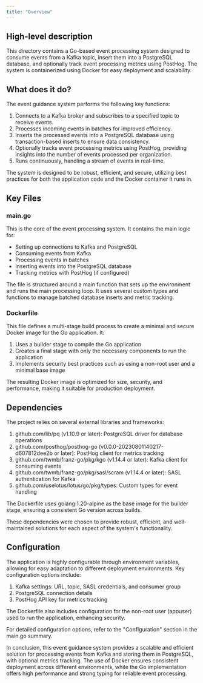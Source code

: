 ```yaml
---
title: "Overview"
---
```


## High-level description
This directory contains a Go-based event processing system designed to consume events from a Kafka topic, insert them into a PostgreSQL database, and optionally track event processing metrics using PostHog. The system is containerized using Docker for easy deployment and scalability.

## What does it do?
The event guidance system performs the following key functions:

1. Connects to a Kafka broker and subscribes to a specified topic to receive events.
2. Processes incoming events in batches for improved efficiency.
3. Inserts the processed events into a PostgreSQL database using transaction-based inserts to ensure data consistency.
4. Optionally tracks event processing metrics using PostHog, providing insights into the number of events processed per organization.
5. Runs continuously, handling a stream of events in real-time.

The system is designed to be robust, efficient, and secure, utilizing best practices for both the application code and the Docker container it runs in.

## Key Files

### main.go
This is the core of the event processing system. It contains the main logic for:
- Setting up connections to Kafka and PostgreSQL
- Consuming events from Kafka
- Processing events in batches
- Inserting events into the PostgreSQL database
- Tracking metrics with PostHog (if configured)

The file is structured around a main function that sets up the environment and runs the main processing loop. It uses several custom types and functions to manage batched database inserts and metric tracking.

### Dockerfile
This file defines a multi-stage build process to create a minimal and secure Docker image for the Go application. It:
1. Uses a builder stage to compile the Go application
2. Creates a final stage with only the necessary components to run the application
3. Implements security best practices such as using a non-root user and a minimal base image

The resulting Docker image is optimized for size, security, and performance, making it suitable for production deployment.

## Dependencies
The project relies on several external libraries and frameworks:

1. github.com/lib/pq (v1.10.9 or later): PostgreSQL driver for database operations
2. github.com/posthog/posthog-go (v0.0.0-20230801140217-d607812dee2b or later): PostHog client for metrics tracking
3. github.com/twmb/franz-go/pkg/kgo (v1.14.4 or later): Kafka client for consuming events
4. github.com/twmb/franz-go/pkg/sasl/scram (v1.14.4 or later): SASL authentication for Kafka
5. github.com/uselotus/lotus/go/pkg/types: Custom types for event handling

The Dockerfile uses golang:1.20-alpine as the base image for the builder stage, ensuring a consistent Go version across builds.

These dependencies were chosen to provide robust, efficient, and well-maintained solutions for each aspect of the system's functionality.

## Configuration
The application is highly configurable through environment variables, allowing for easy adaptation to different deployment environments. Key configuration options include:

1. Kafka settings: URL, topic, SASL credentials, and consumer group
2. PostgreSQL connection details
3. PostHog API key for metrics tracking

The Dockerfile also includes configuration for the non-root user (appuser) used to run the application, enhancing security.

For detailed configuration options, refer to the "Configuration" section in the main.go summary.

In conclusion, this event guidance system provides a scalable and efficient solution for processing events from Kafka and storing them in PostgreSQL, with optional metrics tracking. The use of Docker ensures consistent deployment across different environments, while the Go implementation offers high performance and strong typing for reliable event processing.